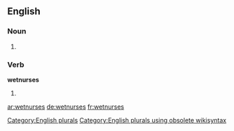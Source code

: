 
==English==

===Noun===
{{head|en}}

# {{plural of|wetnurse}}

===Verb===
'''wetnurses'''

# {{en-third-person singular of|wetnurse}}

[[Category:English plurals]][[Category:English plurals using obsolete wikisyntax]]

[[ar:wetnurses]]
[[de:wetnurses]]
[[fr:wetnurses]]